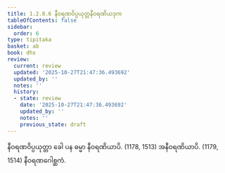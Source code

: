 ```yaml
---
title: 1.2.8.6 နီဝရဏဝိပ္ပယုတ္တနီဝရဏိယဒုက
tableOfContents: false
sidebar:
  order: 6
type: tipitaka
basket: ab
book: dhs
review:
  current: review
  updated: '2025-10-27T21:47:36.493692'
  updated_by: ''
  notes: ''
  history:
  - state: review
    date: '2025-10-27T21:47:36.493692'
    updated_by: ''
    notes: ''
    previous_state: draft
---
```



<ReviewStatus review={frontmatter.review} showDetails={true} />

<HypothesisAnnotation frontmatter={frontmatter} />

<DynamicBreadcrumb />

<Division number="71" book="dhs" e="ch" v="29" p="10">

<Paragraph number="172" book="dhs">
နီဝရဏဝိပ္ပယုတ္တာ ခေါ ပန ဓမ္မာ နီဝရဏိယာပိ. (<Emphasis>1178, 1513</Emphasis>)
</Paragraph>

<Paragraph number="173" book="dhs">
အနီဝရဏိယာပိ. (<Emphasis>1179, 1514</Emphasis>)

</Paragraph>
</Division>

<Paragraph number="174" type="center" book="dhs">
နီဝရဏဂေါစ္ဆကံ.
</Paragraph>